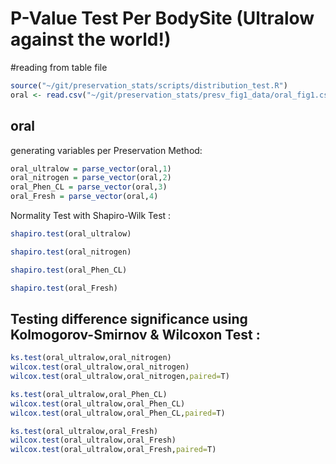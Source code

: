 P-Value Test Per BodySite (Ultralow against the world!)
========================================================


#reading from table file
```r
source("~/git/preservation_stats/scripts/distribution_test.R")
oral <- read.csv("~/git/preservation_stats/presv_fig1_data/oral_fig1.csv")
```

oral
--------------------

generating variables per Preservation Method:  

```r
oral_ultralow = parse_vector(oral,1)
oral_nitrogen = parse_vector(oral,2)
oral_Phen_CL = parse_vector(oral,3)
oral_Fresh = parse_vector(oral,4)
```

Normality Test with Shapiro-Wilk Test :

```r
shapiro.test(oral_ultralow)

shapiro.test(oral_nitrogen)

shapiro.test(oral_Phen_CL)

shapiro.test(oral_Fresh)

```

Testing difference significance using Kolmogorov-Smirnov & Wilcoxon Test :  
-----------------------------------------------------------------------------


```r
ks.test(oral_ultralow,oral_nitrogen)
wilcox.test(oral_ultralow,oral_nitrogen)
wilcox.test(oral_ultralow,oral_nitrogen,paired=T)

ks.test(oral_ultralow,oral_Phen_CL)
wilcox.test(oral_ultralow,oral_Phen_CL)
wilcox.test(oral_ultralow,oral_Phen_CL,paired=T)

ks.test(oral_ultralow,oral_Fresh)
wilcox.test(oral_ultralow,oral_Fresh)
wilcox.test(oral_ultralow,oral_Fresh,paired=T)
```